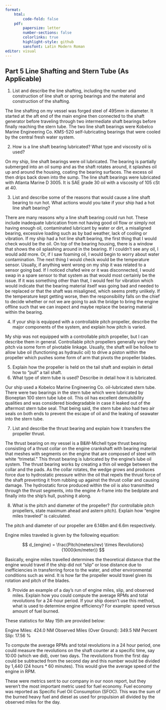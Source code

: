 ```yaml
---
format:
    html: 
        code-fold: false
    pdf:
        papersize: letter
        number-sections: false
        colorlinks: true
        highlight-style: github
        sansfont: Latin Modern Roman
editor: visual
---
```


## Part 5 Line Shafting and Stern Tube (As Applicable)

1.  List and describe the line shafting, including the number and construction of line shaft or spring bearings and the material and construction of the shafting.

The line shafting on my vessel was forged steel of 495mm in diameter. It started at the aft end of the main engine then connected to the shaft generator before traveling through two intermediate shaft bearings before finally reaching the stern tube. The two line shaft bearings were Kobelco Marine Engineering Co. KMS-520 self-lubricating bearings that were cooled by the central fresh water system.

2.  How is a line shaft bearing lubricated? What type and viscosity oil is used?

On my ship, line shaft bearings were oil lubricated. The bearing is partially submerged into an oil sump and as the shaft rotates around, it splashes oil up and around the housing, coating the bearing surfaces. The excess oil then drips back down into the sump. The line shaft bearings were lubricated with Atlanta Marine D 3005. It is SAE grade 30 oil with a viscosity of 105 cSt at 40\degC.

3.  List and describe some of the reasons that would cause a line shaft bearing to run hot. What actions would you take if your ship had a hot line shaft bearing?

There are many reasons why a line shaft bearing could run hot. These include inadequate lubrication from not having good oil flow or simply not having enough oil, contaminated lubricant by water or dirt, a misaligned bearing, excessive loading such as by bad weather, lack of cooling or vibration. If my ship had a hot line shaft bearing, the first thing that I would check would be the oil. On top of the bearing housing, there is a window that shows the oil splashing around in the bearing. If I couldn't see any oil, I would add more. Or, if I saw foaming oil, I would begin to worry about water contamination. The next thing I would check would be the temperature sensor. Usually, if anything went wrong on my ship it was related to a sensor going bad. If I noticed chafed wire or it was disconnected, I would swap in a spare sensor to that system as that would most certainly be the issue. If it was something other than that, I would feel for vibration which would indicate that the bearing material itself was going bad and needed to be replaced or that the shaft was misaligned, which seems pretty unlikely. If the temperature kept getting worse, then the responsibility falls on the chief to decide whether or not we are going to ask the bridge to bring the engine offline such that we can inspect and maybe replace the bearing material within the bearing.

4.  If your ship is equipped with a controllable pitch propeller, describe the major components of the system, and explain how pitch is varied.

My ship was not equipped with a controllable pitch propeller, but I can describe them in general. Controllable pitch propellers generally vary their pitch via some form of pivotable linkage. Usually, the shaft will be hollow to allow lube oil (functioning as hydraulic oil) to drive a piston within the propeller which pushes some form of arm that pivots the propeller blades.

5.  Explain how the propeller is held on the tail shaft and explain in detail how to "pull" a tail shaft.
6.  What type of stern tube is used? Describe in detail how it is lubricated.

Our ship used a Kobelco Marine Engineering Co. oil-lubricated stern tube. There were two bearings in the stern tube which were lubricated by Bioneptan 100 stern tube lube oil. This oil has excellent demulsibility qualities and was considered biodegradable in case it leaked out of the aftermost stern tube seal. That being said, the stern tube also had two air seals on both ends to prevent the escape of oil and the leaking of seawater into the stern tube.

7.  List and describe the thrust bearing and explain how it transfers the propeller thrust.

The thrust bearing on my vessel is a B&W-Michell type thrust bearing consisting of a thrust collar on the engine crankshaft with bearing material that meshes with segments on the engine that are composed of steel with white "trimetal." This thrust bearing is lubricated by the engine's lube oil system. The thrust bearing works by creating a thin oil wedge between the collar and the pads. As the collar rotates, the wedge grows and produces force due to hydrostatic pressure within the oil that repels the thrust force of the shaft preventing it from rubbing up against the thrust collar and causing damage. The hydrostatic force produced within the oil is also transmitted through the thrust segments, into the engine A-frame into the bedplate and finally into the ship's hull, pushing it along.

8.  What is the pitch and diameter of the propeller? (for controllable pitch propellers, state maximum ahead and astern pitch). Explain how "engine miles traveled" is calculated.

The pitch and diameter of our propeller are 6.148m and 6.6m respectively.

Engine miles traveled is given by the following equation:

$$
d_{engine} = \frac{Pitch(meters/rev) \times Revolutions}{1000(km/meter)}
$$

Basically, engine miles travelled determines the theoretical distance that the engine would travel if the ship did not "slip" or lose distance due to inefficiencies in transferring force to the water, and other environmental conditions such as wind. It is how far the propeller would travel given its rotation and pitch of the blades.

9.  Provide an example of a day's run of engine miles, slip, and observed miles. Explain how you could compute the average RPMs and total revolutions for a 24-hour period. If your ship doesn’t use this method, what is used to determine engine efficiency? For example: speed versus amount of fuel burned.

These statistics for May 15th are provided below:

Engine Miles: 424.0	NM
Observed Miles (Over Ground): 349.5 NM
Percent Slip: 17.56 %

To compute the average RPMs and total revolutions in a 24 hour period, one could measure the revolutions on the shaft counter at a specific time, say 10:00 (which we did), over two days. The revolutions from the first day could be subtracted from the second day and this number would be divided by 1,440 (24 hours * 60 minutes). This would give the average speed of the engine in RPM. 

These were metrics sent to our company in our noon report, but they weren't the most important metric used for fuel economy. Fuel economy was reported as Specific Fuel Oil Consumption (SFOC). This was the sum of the burned heavy fuel and diesel as used for propulsion all divided by the observed miles for the day.
	


